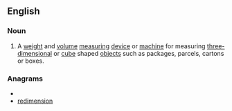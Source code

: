 ==English==

===Noun===
{{en-noun|s}}

# A [[weight]] and [[volume]] [[measuring]] [[device]] or [[machine]] for measuring [[three-dimensional]] or [[cube]] shaped [[objects]] such as packages, parcels, cartons or boxes.

===Anagrams===
* {{alphagram|deeiimnnors}}
* [[redimension#English|redimension]]